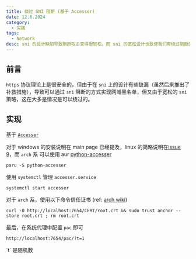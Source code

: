```yaml
---
title: 绕过 SNI 阻断 (基于 Accesser)
date: 12.6.2024
category: 
  - 实践
tags:
  - Network
desc: sni 的设计缺陷导致阻断攻击变得很轻松，而 sni 的宽松设计也致使我们有绕过阻断的方法，我们同时获得了矛和盾。
---
```



## 前言

`https` 协议理论上是很安全的，但由于在 `sni` 上的设计有些缺漏（虽然后来推出了补救措施），导致可以通过 `sni` 阻断的方式实现网域黑名单，但又由于宽松的 `sni` 策略，这在大多是情况是可以绕过的。

## 实现

基于 [`Accesser`](https://github.com/Urenko/Accesser)

对于 windows 的安装说明在 main page 已经提及，linux 的简略说明在[issue 9](https://github.com/URenko/Accesser/issues/9)，而 `arch` 系 可以使用 aur [python-accesser](https://aur.archlinux.org/packages/python-accesser)

```shell
paru -S python-accesser
```

使用 `systemctl` 管理 `accesser.service`
```shell
systemctl start accesser
```

对于 `arch` 系，使用以下命令信任证书 (ref: [arch wiki](https://wiki.archlinux.org/title/User:Grawity/Adding_a_trusted_CA_certificate))
```shell
curl -O http://localhost:7654/CERT/root.crt && sudo trust anchor --store root.crt ; rm root.crt
```

最后，在系统代理中配置 `pac` 即可
```plain
http://localhost:7654/pac/?t=1
```

<Hint type="info">
`t` 是随机数
</Hint>
